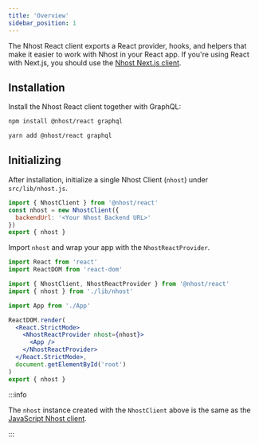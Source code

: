```yaml
---
title: 'Overview'
sidebar_position: 1
---
```



The Nhost React client exports a React provider, hooks, and helpers that make it easier to work with Nhost in your React app. If you're using React with Next.js, you should use the [Nhost Next.js client](/reference/nextjs).

## Installation

Install the Nhost React client together with GraphQL:

<Tabs groupId="package-manager">
  <TabItem value="npm" label="npm" default>

```bash
npm install @nhost/react graphql
```

  </TabItem>
  <TabItem value="yarn" label="Yarn">

```bash
yarn add @nhost/react graphql
```

  </TabItem>
</Tabs>

## Initializing

After installation, initialize a single Nhost Client (`nhost`) under `src/lib/nhost.js`.

```jsx title=src/lib/nhost.js
import { NhostClient } from '@nhost/react'
const nhost = new NhostClient({
  backendUrl: '<Your Nhost Backend URL>'
})
export { nhost }
```

Import `nhost` and wrap your app with the `NhostReactProvider`.

```jsx title=src/App.tsx
import React from 'react'
import ReactDOM from 'react-dom'

import { NhostClient, NhostReactProvider } from '@nhost/react'
import { nhost } from './lib/nhost'

import App from './App'

ReactDOM.render(
  <React.StrictMode>
    <NhostReactProvider nhost={nhost}>
      <App />
    </NhostReactProvider>
  </React.StrictMode>,
  document.getElementById('root')
)
export { nhost }
```



:::info

The `nhost` instance created with the `NhostClient` above is the same as the [JavaScript Nhost client](/reference/javascript).

:::

